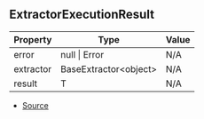 ## ExtractorExecutionResult

| Property | Type | Value |
| ----------- | ----------- | ----------- |
| error | null \| Error | N/A |
| extractor | BaseExtractor\<object> | N/A |
| result | T | N/A |


- [Source](https://github.com/Androz2091/discord-player/blob/97a849a/packages/discord-player/src/extractors/ExtractorExecutionContext.ts#L207)